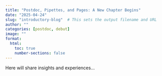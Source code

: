 ```yaml
---
title: "Postdoc, Pipettes, and Pages: A New Chapter Begins"
date: "2025-04-24"
slug: "introductory-blog"  # This sets the output filename and URL
author: ""
categories: [postdoc, debut]
image: ""
format:
  html:
    toc: true
    number-sections: false
---
```


Here will share insights and experiences...
